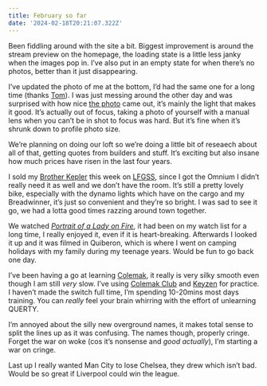 ```yaml
---
title: February so far
date: '2024-02-18T20:21:07.322Z'
---
```


Been fiddling around with the site a bit. Biggest improvement is around the stream preview on the homepage, the loading state is a little less janky when the images pop in. I’ve also put in an empty state for when there’s no photos, better than it just disappearing.

I’ve updated the photo of me at the bottom, I’d had the same one for a long time (thanks [Tom](https://www.tomalprice.com/)). I was just messing around the other day and was surprised with how nice [the photo](/stream/153) came out, it’s mainly the light that makes it good. It’s actually out of focus, taking a photo of yourself with a manual lens when you can’t be in shot to focus was hard. But it’s fine when it’s shrunk down to profile photo size.

We’re planning on doing our loft so we’re doing a little bit of reseaech about all of that, getting quotes from builders and stuff. It’s exciting but also insane how much prices have risen in the last four years.

I sold my [Brother Kepler](/stream/161) this week on [LFGSS](https://www.lfgss.com/conversations/393863/), since I got the Omnium I didn’t really need it as well and we don’t have the room. It’s still a pretty lovely bike, especially with the dynamo lights which have on the cargo and my Breadwinner, it’s just so convenient and they’re so bright. I was sad to see it go, we had a lotta good times razzing around town together.

We watched [_Portrait of a Lady on Fire_](https://letterboxd.com/jonheslop/film/portrait-of-a-lady-on-fire/), it had been on my watch list for a long time, I really enjoyed it, even if it is heart-breaking. Afterwards I looked it up and it was filmed in Quiberon, which is where I went on camping holidays with my family during my teenage years. Would be fun to go back one day.

I’ve been having a go at learning [Colemak](https://en.wikipedia.org/wiki/Colemak), it really is very silky smooth even though I am still _very_ slow. I’ve using [Colemak Club](https://gnusenpai.net/colemakclub/) and [Keyzen](https://first20hours.github.io/keyzen-colemak/) for practice. I haven’t made the switch full time, I’m spending 10-20mins most days training. You can _really_ feel your brain whirring with the effort of unlearning QUERTY.

I’m annoyed about the silly new overground names, it makes total sense to split the lines up as it was confusing. The names though, properly cringe. Forget the war on woke (cos it’s nonsense and _good actually_), I’m starting a war on cringe.

Last up I really wanted Man City to lose Chelsea, they drew which isn’t bad. Would be so great if Liverpool could win the league.
